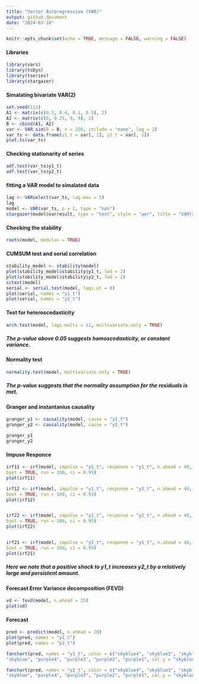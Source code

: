```yaml
---
title: "Vector Autoregressive (VAR)"
output: github_document
date: "2024-03-18"
---
```



```r
knitr::opts_chunk$set(echo = TRUE, message = FALSE, warning = FALSE)
```

#### Libraries 

```r
library(vars)
library(tsDyn)
library(tseries)
library(stargazer)

```

#### Simalating bivariate VAR(2)

```r
set.seed(111)
A1 <- matrix(c(0.5, 0.4, 0.1, 0.5), 2)
A2 <- matrix(c(0, 0.25, 0, 0), 2)
B <- cbind(A1, A2)
var <- VAR.sim(B = B, n = 250, include = "none", lag = 2)
var_ts <- data.frame(y1_t = var[, 1], y2_t = var[, 2])
plot.ts(var_ts)

```
#### Checking stationarity of series

```r
adf.test(var_ts$y1_t)
adf.test(var_ts$y2_t)

```

#### fitting a VAR model to simalated data

```r
lag <- VARselect(var_ts, lag.max = 5)
lag
model <- VAR(var_ts, p = 2, type = "non")
stargazer(model$varresult, type = "text", style = "aer", title = "VAR(2)", columns.label = c("y1_t", "y2_t"))

```
#### Checking the stability

```r
roots(model, modulus = TRUE)

```

#### CUMSUM test and serial correlation

```r
stability_model <- stability(model)
plot(stability_model$stability$y1_t, lwd = 2)
plot(stability_model$stability$y2_t, lwd = 2)
sctest(model)
serial <- serial.test(model, lags.pt = 8)
plot(serial, names = "y1_t")
plot(serial, names = "y2_t")

```

#### Test for heteroscedasticity  
```r
arch.test(model, lags.multi = 12, multivariate.only = TRUE)

```
##### The p-value above 0.05 suggests homoscedasticity, or constant variance.

#### Normality test

```r
normality.test(model, multivariate.only = TRUE)

```
##### The p-value suggests that the normality assumption for the residuals is met.


#### Granger and instantanius causality

```r
granger_y1 <- causality(model, cause = "y1_t")
granger_y2 <- causality(model, cause = "y2_t")

granger_y1
granger_y2

```

#### Impuse Responce 

```r
irf11 <- irf(model, impulse = "y1_t", response = "y1_t", n.ahead = 40, 
boot = TRUE, run = 100, ci = 0.95)
plot(irf11)

irf12 <- irf(model, impulse = "y1_t", response = "y2_t", n.ahead = 40, 
boot = TRUE, run = 100, ci = 0.95)
plot(irf12)


irf22 <- irf(model, impulse = "y2_t", response = "y2_t", n.ahead = 40, 
boot = TRUE, run = 100, ci = 0.95)
plot(irf22)


irf21 <- irf(model, impulse = "y2_t", response = "y1_t", n.ahead = 40, 
boot = TRUE, run = 100, ci = 0.95)
plot(irf21)

```


##### Here we note that a positive shock to y1_t increases y2_t by a relatively large and persistent amount.



#### Forecast Error Variance decomposition (FEVD)

```r
vd <- fevd(model, n.ahead = 15)
plot(vd)
```

#### Forecast

```r
pred <- predict(model, n.ahead = 20)
plot(pred, names = "y1_t")
plot(pred, names = "y2_t")

fanchart(pred, names = "y1_t", color = c("skyblue4", "skyblue3", "skyblue2", "skyblue1", 
"skyblue", "purple4", "purple3", "purple2", "purple1", col.y = "skyblue"))

fanchart(pred, names = "y2_t", color = c("skyblue4", "skyblue3", "skyblue2", "skyblue1", 
"skyblue", "purple4", "purple3", "purple2", "purple1", col.y = "skyblue"))

```




